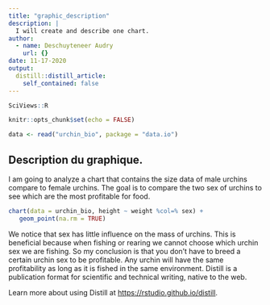 ```yaml
---
title: "graphic_description"
description: |
  I will create and describe one chart.
author:
  - name: Deschuyteneer Audry
    url: {}
date: 11-17-2020
output:
  distill::distill_article:
    self_contained: false
---
```

```r
SciViews::R
```

```r
knitr::opts_chunk$set(echo = FALSE)
```

```r
data <- read("urchin_bio", package = "data.io")
```

## Description du graphique.

I am going to analyze a chart that contains the size data of male urchins compare to female urchins. The goal is to compare the two sex of urchins to see which are the most profitable for food.
```r
chart(data = urchin_bio, height ~ weight %col=% sex) +
   geom_point(na.rm = TRUE)
```
We notice that sex has little influence on the mass of urchins. This is beneficial because when fishing or rearing we cannot choose which urchin sex we are fishing. So my conclusion is that you don't have to breed a certain urchin sex to be profitable. Any urchin will have the same profitability as long as it is fished in the same environment.
Distill is a publication format for scientific and technical writing, native to the web.

Learn more about using Distill at <https://rstudio.github.io/distill>.

